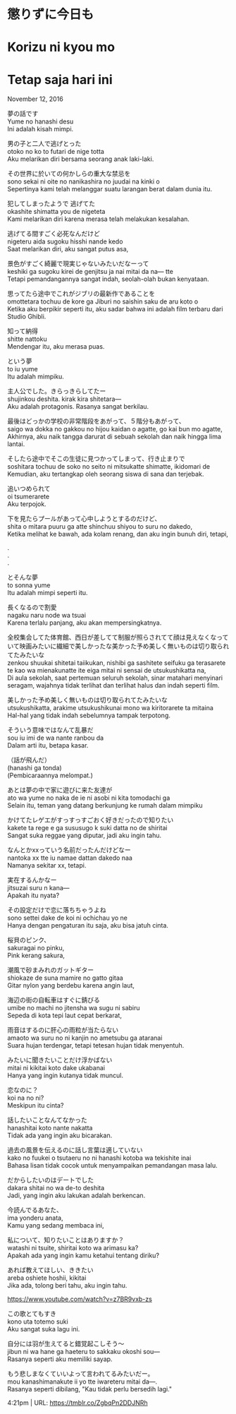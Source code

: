 # 懲りずに今日も  
# Korizu ni kyou mo  
# Tetap saja hari ini  

November 12, 2016

夢の話です  
Yume no hanashi desu  
Ini adalah kisah mimpi.  

男の子と二人で逃げとった  
otoko no ko to futari de nige totta  
Aku melarikan diri bersama seorang anak laki-laki.  

その世界に於いての何かしらの重大な禁忌を  
sono sekai ni oite no nanikashira no juudai na kinki o  
Sepertinya kami telah melanggar suatu larangan berat dalam dunia itu.  

犯してしまったようで 逃げてた  
okashite shimatta you de nigeteta  
Kami melarikan diri karena merasa telah melakukan kesalahan.  

逃げてる間すごく必死なんだけど  
nigeteru aida sugoku hisshi nande kedo  
Saat melarikan diri, aku sangat putus asa,  

景色がすごく綺麗で現実じゃないみたいだなーって  
keshiki ga sugoku kirei de genjitsu ja nai mitai da na— tte  
Tetapi pemandangannya sangat indah, seolah-olah bukan kenyataan.  

思ってたら途中でこれがジブリの最新作であることを  
omottetara tochuu de kore ga Jiburi no saishin saku de aru koto o  
Ketika aku berpikir seperti itu, aku sadar bahwa ini adalah film terbaru dari Studio Ghibli.  

知って納得  
shitte nattoku  
Mendengar itu, aku merasa puas.  

という夢  
to iu yume  
Itu adalah mimpiku.  

主人公でした。きらっきらしてたー  
shujinkou deshita. kirak kira shitetara—  
Aku adalah protagonis. Rasanya sangat berkilau.  

最後はどっかの学校の非常階段をあがって、５階分もあがって、  
saigo wa dokka no gakkou no hijou kaidan o agatte, go kai bun mo agatte,  
Akhirnya, aku naik tangga darurat di sebuah sekolah dan naik hingga lima lantai.  

そしたら途中でそこの生徒に見つかってしまって、行き止まりで  
soshitara tochuu de soko no seito ni mitsukatte shimatte, ikidomari de  
Kemudian, aku tertangkap oleh seorang siswa di sana dan terjebak.  

追いつめられて  
oi tsumerarete  
Aku terpojok.  

下を見たらプールがあって心中しようとするのだけど、  
shita o mitara puuru ga atte shinchuu shiyou to suru no dakedo,  
Ketika melihat ke bawah, ada kolam renang, dan aku ingin bunuh diri, tetapi,  

.  
.  
.  

とそんな夢  
to sonna yume  
Itu adalah mimpi seperti itu.  

長くなるので割愛  
nagaku naru node wa tsuai  
Karena terlalu panjang, aku akan mempersingkatnya.  

全校集会してた体育館、西日が差してて制服が照らされてて顔は見えなくなっていて映画みたいに繊細で美しかったな美かった予め美しく無いものは切り取られてたみたいな  
zenkou shuukai shitetai taiikukan, nishibi ga sashitete seifuku ga terasarete te kao wa mienakunatte ite eiga mitai ni sensai de utsukushikatta na,  
Di aula sekolah, saat pertemuan seluruh sekolah, sinar matahari menyinari seragam, wajahnya tidak terlihat dan terlihat halus dan indah seperti film.  

美しかった予め美しく無いものは切り取られてたみたいな  
utsukushikatta, arakime utsukushikunai mono wa kiritorarete ta mitaina  
Hal-hal yang tidak indah sebelumnya tampak terpotong.  

そういう意味ではなんて乱暴だ  
sou iu imi de wa nante ranbou da  
Dalam arti itu, betapa kasar.  

（話が飛んだ）  
(hanashi ga tonda)  
(Pembicaraannya melompat.)  

あとは夢の中で家に遊びに来た友達が  
ato wa yume no naka de ie ni asobi ni kita tomodachi ga  
Selain itu, teman yang datang berkunjung ke rumah dalam mimpiku  

かけてたレゲエがすっすっすごおく好きだったので知りたい  
kakete ta rege e ga sususugo k suki datta no de shiritai  
Sangat suka reggae yang diputar, jadi aku ingin tahu.  

なんとかxxっていう名前だったんだけどなー  
nantoka xx tte iu namae dattan dakedo naa  
Namanya sekitar xx, tetapi.  

実在するんかなー  
jitsuzai suru n kana—  
Apakah itu nyata?  

その設定だけで恋に落ちちゃうよね  
sono settei dake de koi ni ochichau yo ne  
Hanya dengan pengaturan itu saja, aku bisa jatuh cinta.  

桜貝のピンク、  
sakuragai no pinku,  
Pink kerang sakura,  

潮風で砂まみれのガットギター  
shiokaze de suna mamire no gatto gitaa  
Gitar nylon yang berdebu karena angin laut,  

海辺の街の自転車はすぐに錆びる  
umibe no machi no jitensha wa sugu ni sabiru  
Sepeda di kota tepi laut cepat berkarat,  

雨音はするのに肝心の雨粒が当たらない  
amaoto wa suru no ni kanjin no ametsubu ga ataranai  
Suara hujan terdengar, tetapi tetesan hujan tidak menyentuh.  

みたいに聞きたいことだけ浮かばない  
mitai ni kikitai koto dake ukabanai  
Hanya yang ingin kutanya tidak muncul.  

恋なのに？  
koi na no ni?  
Meskipun itu cinta?  

話したいことなんてなかった  
hanashitai koto nante nakatta  
Tidak ada yang ingin aku bicarakan.  

過去の風景を伝えるのに話し言葉は適していない  
kako no fuukei o tsutaeru no ni hanashi kotoba wa tekishite inai  
Bahasa lisan tidak cocok untuk menyampaikan pemandangan masa lalu.  

だからしたいのはデートでした  
dakara shitai no wa de-to deshita  
Jadi, yang ingin aku lakukan adalah berkencan.  

今読んでるあなた、  
ima yonderu anata,  
Kamu yang sedang membaca ini,  

私について、知りたいことはありますか？  
watashi ni tsuite, shiritai koto wa arimasu ka?  
Apakah ada yang ingin kamu ketahui tentang diriku?  

あれば教えてほしい、ききたい  
areba oshiete hoshii, kikitai  
Jika ada, tolong beri tahu, aku ingin tahu.  

https://www.youtube.com/watch?v=z7BR9vxb-zs

この歌とてもすき  
kono uta totemo suki  
Aku sangat suka lagu ini.  

自分には羽が生えてると錯覚起こしそう〜  
jibun ni wa hane ga haeteru to sakkaku okoshi sou—  
Rasanya seperti aku memiliki sayap.  

もう悲しまなくていいよって言われてるみたいだー。  
mou kanashimanakute ii yo tte iwareteru mitai da—.  
Rasanya seperti dibilang, "Kau tidak perlu bersedih lagi."  

4:21pm  |   URL: https://tmblr.co/ZgbqPn2DDJNRh  